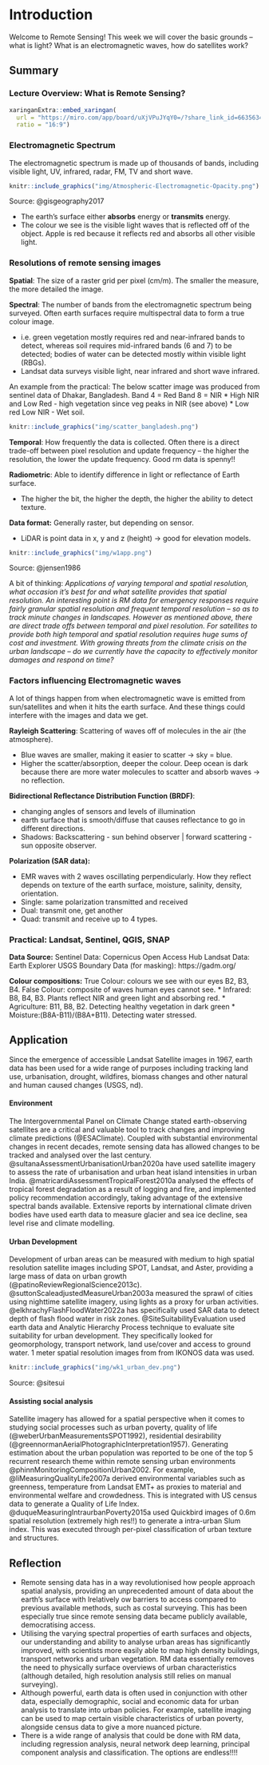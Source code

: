 # Introduction

Welcome to Remote Sensing! This week we will cover the basic grounds -- what is light? What is an electromagnetic waves, how do satellites work?

## Summary

### Lecture Overview: What is Remote Sensing?

```r
xaringanExtra::embed_xaringan(
  url = "https://miro.com/app/board/uXjVPuJYqY0=/?share_link_id=663563464417",
  ratio = "16:9")
```

### Electromagnetic Spectrum

The electromagnetic spectrum is made up of thousands of bands, including visible light, UV, infrared, radar, FM, TV and short wave.

```r
knitr::include_graphics("img/Atmospheric-Electromagnetic-Opacity.png")
```

Source: @gisgeography2017

-   The earth's surface either **absorbs** energy or **transmits** energy.
-   The colour we see is the visible light waves that is reflected off of the object. Apple is red because it reflects red and absorbs all other visible light.

### Resolutions of remote sensing images

**Spatial**: The size of a raster grid per pixel (cm/m). The smaller the measure, the more detailed the image.

**Spectral**: The number of bands from the electromagnetic spectrum being surveyed. Often earth surfaces require multispectral data to form a true colour image.

-   i.e. green vegetation mostly requires red and near-infrared bands to detect, whereas soil requires mid-infrared bands (6 and 7) to be detected; bodies of water can be detected mostly within visible light (RBGs).
-   Landsat data surveys visible light, near infrared and short wave infrared.

An example from the practical: The below scatter image was produced from sentinel data of Dhakar, Bangladesh. Band 4 = Red Band 8 = NIR \* High NIR and Low Red - high vegetation since veg peaks in NIR (see above) \* Low red Low NIR - Wet soil.

```r

knitr::include_graphics("img/scatter_bangladesh.png")
```

**Temporal**: How frequently the data is collected. Often there is a direct trade-off between pixel resolution and update frequency -- the higher the resolution, the lower the update frequency. Good rm data is spenny!!

**Radiometric**: Able to identify difference in light or reflectance of Earth surface.

-   The higher the bit, the higher the depth, the higher the ability to detect texture.

**Data format:** Generally raster, but depending on sensor.

-   LiDAR is point data in x, y and z (height) → good for elevation models.

```r

knitr::include_graphics("img/w1app.png")

```

Source: @jensen1986

A bit of thinking: *Applications of varying temporal and spatial resolution, what occasion it's best for and what satellite provides that spatial resolution. An interesting point is RM data for emergency responses require fairly granular spatial resolution and frequent temporal resolution -- so as to track minute changes in landscapes. However as mentioned above, there are direct trade offs between temporal and pixel resolution. For satellites to provide both high temporal and spatial resolution requires huge sums of cost and investment. With growing threats from the climate crisis on the urban landscape -- do we currently have the capacity to effectively monitor damages and respond on time?*

### Factors influencing Electromagnetic waves

A lot of things happen from when electromagnetic wave is emitted from sun/satellites and when it hits the earth surface. And these things could interfere with the images and data we get.

**Rayleigh Scattering**: Scattering of waves off of molecules in the air (the atmosphere).

-   Blue waves are smaller, making it easier to scatter → sky = blue.
-   Higher the scatter/absorption, deeper the colour. Deep ocean is dark because there are more water molecules to scatter and absorb waves → no reflection.

**Bidirectional Reflectance Distribution Function (BRDF)**:

-   changing angles of sensors and levels of illumination
-   earth surface that is smooth/diffuse that causes reflectance to go in different directions.
-   Shadows: Backscattering - sun behind observer \| forward scattering - sun opposite observer.

**Polarization (SAR data):**

-   EMR waves with 2 waves oscillating perpendicularly. How they reflect depends on texture of the earth surface, moisture, salinity, density, orientation.
-   Single: same polarization transmitted and received
-   Dual: transmit one, get another
-   Quad: transmit and receive up to 4 types.

### Practical: Landsat, Sentinel, QGIS, SNAP

**Data Source:** Sentinel Data: Copernicus Open Access Hub Landsat Data: Earth Explorer USGS Boundary Data (for masking): https://gadm.org/

**Colour compositions:** True Colour: colours we see with our eyes B2, B3, B4. False Colour: composite of waves human eyes cannot see. \* Infrared: B8, B4, B3. Plants reflect NIR and green light and absorbing red. \* Agriculture: B11, B8, B2. Detecting healthy vegetation in dark green \* Moisture:(B8A-B11)/(B8A+B11). Detecting water stressed.

## Application

Since the emergence of accessible Landsat Satellite images in 1967, earth data has been used for a wide range of purposes including tracking land use, urbanisation, drought, wildfires, biomass changes and other natural and human caused changes (USGS, nd).

#### Environment

The Intergovernmental Panel on Climate Change stated earth-observing satellites are a critical and valuable tool to track changes and improving climate predictions (@ESAClimate). Coupled with substantial environmental changes in recent decades, remote sensing data has allowed changes to be tracked and analysed over the last century. @sultanaAssessmentUrbanisationUrban2020a have used satellite imagery to assess the rate of urbanisation and urban heat island intensities in urban India. @matricardiAssessmentTropicalForest2010a analysed the effects of tropical forest degradation as a result of logging and fire, and implemented policy recommendation accordingly, taking advantage of the extensive spectral bands available. Extensive reports by international climate driven bodies have used earth data to measure glacier and sea ice decline, sea level rise and climate modelling.

#### Urban Development

Development of urban areas can be measured with medium to high spatial resolution satellite images including SPOT, Landsat, and Aster, providing a large mass of data on urban growth (@patinoReviewRegionalScience2013c). @suttonScaleadjustedMeasureUrban2003a measured the sprawl of cities using nighttime satellite imagery, using lights as a proxy for urban activities. @elkhrachyFlashFloodWater2022a has specifically used SAR data to detect depth of flash flood water in risk zones. @SiteSuitabilityEvaluation used earth data and Analytic Hierarchy Process technique to evaluate site suitability for urban development. They specifically looked for geomorphology, transport network, land use/cover and access to ground water. 1 meter spatial resolution images from from IKONOS data was used.

```r

knitr::include_graphics("img/wk1_urban_dev.png")
```

Source: @sitesui

#### Assisting social analysis

Satellite imagery has allowed for a spatial perspective when it comes to studying social processes such as urban poverty, quality of life (@weberUrbanMeasurementsSPOT1992), residential desirability (@greennormanAerialPhotographicInterpretation1957). Generating estimation about the urban population was reported to be one of the top 5 recurrent research theme within remote sensing urban environments @phinnMonitoringCompositionUrban2002. For example, @liMeasuringQualityLife2007a derived environmental variables such as greenness, temperature from Landsat EMT+ as proxies to material and environmental welfare and crowdedness. This is integrated with US census data to generate a Quality of Life Index. @duqueMeasuringIntraurbanPoverty2015a used Quickbird images of 0.6m spatial resolution (extremely high res!!) to generate a intra-urban Slum index. This was executed through per-pixel classification of urban texture and structures.

## Reflection

-   Remote sensing data has in a way revolutionised how people approach spatial analysis, providing an unprecedented amount of data about the earth's surface with lrelatively ow barriers to access compared to previous available methods, such as costal surveying. This has been especially true since remote sensing data became publicly available, democratising access.
-   Utilising the varying spectral properties of earth surfaces and objects, our understanding and ability to analyse urban areas has significantly improved, with scientists more easily able to map high density buildings, transport networks and urban vegetation. RM data essentially removes the need to physically surface overviews of urban characteristics (although detailed, high resolution analysis still relies on manual surveying).
-   Although powerful, earth data is often used in conjunction with other data, especially demographic, social and economic data for urban analysis to translate into urban policies. For example, satellite imaging can be used to map certain visible characteristics of urban poverty, alongside census data to give a more nuanced picture.
-   There is a wide range of analysis that could be done with RM data, including regression analysis, neural network deep learning, principal component analysis and classification. The options are endless!!!!

